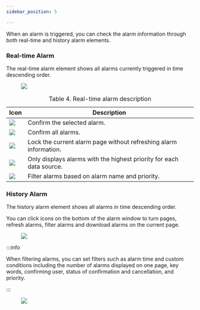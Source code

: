 ```yaml
---
sidebar_position: 5

---
```

<article className="nested1" aria-labelledby="ariaid-title11" id="alarm">


<p>
      When an alarm is triggered, you can check the alarm information through
      both real-time and history alarm elements.
    </p>
    <article
      className="nested2"
      aria-labelledby="ariaid-title12"
      id="real_time_alarm"
    >

### Real-time Alarm

<div>
        <p>
          The real-time alarm element shows all alarms currently triggered in
          time descending order.
        </p>
        <figure className="fignone" id="real_time_alarm__fig_orc_kwp_s5b">
          <img id="real_time_alarm__image_y5m_kwp_s5b" src="https://wordpressfreezonex.oss-accelerate.aliyuncs.com/monitoring/40.png" />
        </figure>
        <table id="real_time_alarm__table_wbj_4wp_s5b" className="frame-all">
          <caption>
            <span className="table--title-label">Table 4. </span>
            <span id="real_time_alarm__title_xbj_4wp_s5b">
              Real-time alarm description
            </span>
          </caption>
          <colgroup>
            <col style={{ width: "25.510204081632654%" }} />
            <col style={{ width: "74.48979591836735%" }} />
          </colgroup>
          <thead>
            <tr>
              <th id="real_time_alarm__table_wbj_4wp_s5b__entry__1">Icon</th>
              <th id="real_time_alarm__table_wbj_4wp_s5b__entry__2">
                Description
              </th>
            </tr>
          </thead>
          <tbody>
            <tr>
              <td headers="real_time_alarm__table_wbj_4wp_s5b__entry__1">
                <img
                  id="real_time_alarm__image_bsp_5wp_s5b"
                  src="https://wordpressfreezonex.oss-accelerate.aliyuncs.com/monitoring/43.png"
                />
              </td>
              <td headers="real_time_alarm__table_wbj_4wp_s5b__entry__2">
                Confirm the selected alarm.
              </td>
            </tr>
            <tr>
              <td headers="real_time_alarm__table_wbj_4wp_s5b__entry__1">
                <img
                  id="real_time_alarm__image_cws_5wp_s5b"
                  src="https://wordpressfreezonex.oss-accelerate.aliyuncs.com/monitoring/44.png"
                />
              </td>
              <td headers="real_time_alarm__table_wbj_4wp_s5b__entry__2">
                Confirm all alarms.
              </td>
            </tr>
            <tr>
              <td headers="real_time_alarm__table_wbj_4wp_s5b__entry__1">
                <img
                  id="real_time_alarm__image_vn5_5wp_s5b"
                  src="https://wordpressfreezonex.oss-accelerate.aliyuncs.com/monitoring/45.png"
                />
              </td>
              <td headers="real_time_alarm__table_wbj_4wp_s5b__entry__2">
                Lock the current alarm page without refreshing alarm
                information.
              </td>
            </tr>
            <tr>
              <td headers="real_time_alarm__table_wbj_4wp_s5b__entry__1">
                <img
                  id="real_time_alarm__image_syv_5wp_s5b"
                  src="https://wordpressfreezonex.oss-accelerate.aliyuncs.com/monitoring/46.png"
                />
              </td>
              <td headers="real_time_alarm__table_wbj_4wp_s5b__entry__2">
                Only displays alarms with the highest priority for each data
                source.
              </td>
            </tr>
            <tr>
              <td headers="real_time_alarm__table_wbj_4wp_s5b__entry__1">
                <img
                  id="real_time_alarm__image_mdx_5wp_s5b"
                  src="https://wordpressfreezonex.oss-accelerate.aliyuncs.com/monitoring/47.png"
                />
              </td>
              <td headers="real_time_alarm__table_wbj_4wp_s5b__entry__2">
                Filter alarms based on alarm name and priority.
              </td>
            </tr>
          </tbody>
        </table>
      </div>
    </article>
    <article
      className="nested2"
      aria-labelledby="ariaid-title13"
      id="history_alarm"
    >

### History Alarm

<div>
        <p>
          The history alarm element shows all alarms in time descending order.
        </p>
        <p>
          You can click icons on the bottom of the alarm window to turn pages,
          refresh alarms, filter alarms and download alarms on the current page.
        </p>
        <figure className="fignone" id="history_alarm__fig_orc_kwp_s5b">
          <img id="history_alarm__image_y5m_kwp_s5b" src="https://wordpressfreezonex.oss-accelerate.aliyuncs.com/monitoring/41.png" />
        </figure>

:::info

When filtering alarms, you
          can set filters such as alarm time and custom conditions including the
          number of alarms displayed on one page, key words, confirming user,
          status of confirmation and cancellation, and priority.

:::
<figure className="fignone" id="history_alarm__fig_plg_dyp_s5b">
          <img id="history_alarm__image_qlg_dyp_s5b" src="https://wordpressfreezonex.oss-accelerate.aliyuncs.com/monitoring/48.png" />
        </figure>
      </div>
    </article>
  </article>